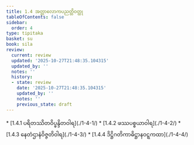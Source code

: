 ```yaml
---
title: 1.4 အတ္တာလောကပညတ္တိဝတ္ထု
tableOfContents: false
sidebar:
  order: 4
type: tipitaka
basket: su
book: sila
review:
  current: review
  updated: '2025-10-27T21:48:35.104315'
  updated_by: ''
  notes: ''
  history:
  - state: review
    date: '2025-10-27T21:48:35.104315'
    updated_by: ''
    notes: ''
    previous_state: draft
---
```



<ReviewStatus review={frontmatter.review} showDetails={true} />

<HypothesisAnnotation frontmatter={frontmatter} />

<DynamicBreadcrumb />



<TableOfContents book="sila" section="1.4">
* [1.4.1 ပရိတဿိတဝိပ္ဖန္ဒိတဝါရ](./1-4-1/)
* [1.4.2 ဖဿပစ္စယာဝါရ](./1-4-2/)
* [1.4.3 နေတံဌာနံဝိဇ္ဇတိဝါရ](./1-4-3/)
* [1.4.4 ဒိဋ္ဌိဂတိကာဓိဋ္ဌာနဝဋ္ဋကထာ](./1-4-4/)
</TableOfContents>